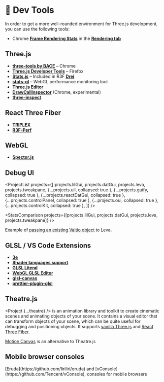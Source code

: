 
# 🧰 Dev Tools

In order to get a more well-rounded environment for Three.js development, you can use the following tools:

- Chrome [**Frame Rendering Stats**](https://developer.chrome.com/docs/devtools/rendering/performance/) in the [**Rendering tab**](https://developer.chrome.com/docs/devtools/rendering/#open-rendering)

## Three.js

- [**three-tools by BACE**](https://github.com/oslabs-beta/BACE) – Chrome
- [**Three.js Developer Tools**](https://addons.mozilla.org/en-US/firefox/addon/three-js-developer-tools/) – Firefox
- [**Stats.js**](https://github.com/mrdoob/stats.js/) – Included in R3F [**Drei**](https://github.com/pmndrs/drei#stats)
- [**stats-gl**](https://github.com/RenaudRohlinger/stats-gl) – WebGL performance monitoring tool
- [**Three.js Editor**](https://threejs.org/editor/)
- [**DrawCallInspector**](https://github.com/Fyrestar/THREE.DrawCallInspector) (Chrome, experimental)
- [**three-inspect**](https://github.com/michealparks/three-inspect)

## React Three Fiber

- [**TRIPLEX**](https://triplex.dev/)
- [**R3F-Perf**](https://github.com/utsuboco/r3f-perf)

## WebGL

- [**Spector.js**](https://spector.babylonjs.com/)

## Debug UI

<ProjectList
  projects={[
    projects.lilGui,
    projects.datGui,
    projects.leva,
    projects.tweakpane,
    {...projects.uil, collapsed: true },
    {...projects.guify, collapsed: true },
    {...projects.reactDatGui, collapsed: true },
    {...projects.controlPanel, collapsed: true },
    {...projects.oui, collapsed: true },
    {...projects.controlKit, collapsed: true },
  ]}
/>

<StatsComparison projects={[projects.lilGui, projects.datGui, projects.leva, projects.tweakpane]} />

Example of [passing an existing Valtio object](https://twitter.com/BrianBreiholz/status/1624365863515070466) to Leva.

## GLSL / VS Code Extensions

- [**3e**](https://marketplace.visualstudio.com/items?itemName=degreat.3e)
- [**Shader languages support**](https://marketplace.visualstudio.com/items?itemName=slevesque.shader)
- [**GLSL Literal**](https://marketplace.visualstudio.com/items?itemName=boyswan.glsl-literal)
- [**WebGL GLSL Editor**](https://marketplace.visualstudio.com/items?itemName=raczzalan.webgl-glsl-editor)
- [**glsl-canvas**](https://marketplace.visualstudio.com/items?itemName=circledev.glsl-canvas)
- [**prettier-plugin-glsl**](https://github.com/NaridaL/glsl-language-toolkit/tree/main/packages/prettier-plugin-glsl)

## Theatre.js

<Project {...theatre} /> is an animation library and toolkit to create cinematic scenes and animating
objects of your scene. It contains a visual editor that can transform objects of your scene, which can
be quite useful for debugging and positioning objects. It supports [vanilla Three.js](https://www.theatrejs.com/docs/latest/getting-started/with-three-js)
and [React Three Fiber](https://www.theatrejs.com/docs/latest/getting-started/with-react-three-fiber).

<Todo>[Motion Canvas](https://motion-canvas.github.io/) is an alternative to Theatre.js</Todo>

## Mobile browser consoles

<Todo>
  [Eruda](https://github.com/liriliri/eruda) and [vConsole](https://github.com/Tencent/vConsole),
  consoles for mobile browsers
</Todo>
